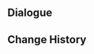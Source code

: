 {{Genius Invokation TCG Stage
|title        = Feathers of the Crimson Witch of Embers
|type         = Serious Showdown
|group        = Tavern Challenge
|character    = Little Rose
|requirement  = 9
|introduction = "Meow..." "In the wake of the witch's departure, her flames turned into feathers that floated on the wind, yet could neither be caught nor traced. As time passed, our memory of that scorching scent has gradually faded..."<br>{{color|bp|Special Rule: "La Signora" is immune to Frozen, Stun, and Petrification, and starts with the Talent Card "Pain for Pain" equipped. End Phase: If "La Signora" has already changed into the "Crimson Witch of Embers" state, attach "Blazing Heat" to your active character. If she hasn't changed yet, "La Signora" loses 1 Energy, and "Sheer Cold" is attached to your active character.}}
|objective_1  = Achieve victory
|reward_1     = Lucky Coin*1000
|lineup       = La Signora#50
|action       = 
|reserve      = 
}}

==Dialogue==
{{Transclude|Genius Invokation TCG/Stage/Little Rose|Feathers of the Crimson Witch of Embers}}

==Change History==
{{Change History|4.3}}